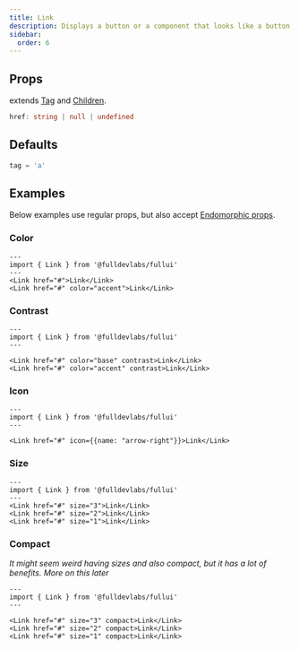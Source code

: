 ```yaml
---
title: Link
description: Displays a button or a component that looks like a button.
sidebar:
  order: 6
---
```


## Props
extends [Tag](/components/tag) and [Children](/components/children).
```ts
href: string | null | undefined
```

## Defaults
```ts
tag = 'a'
```

## Examples
Below examples use regular props, but also accept [Endomorphic props](/guides/macromorphic).

### Color
```astro live
---
import { Link } from '@fulldevlabs/fullui'
---
<Link href="#">Link</Link>
<Link href="#" color="accent">Link</Link>
```

### Contrast
```astro live
---
import { Link } from '@fulldevlabs/fullui'
---

<Link href="#" color="base" contrast>Link</Link>
<Link href="#" color="accent" contrast>Link</Link>
```

### Icon
```astro live
---
import { Link } from '@fulldevlabs/fullui'
---

<Link href="#" icon={{name: "arrow-right"}}>Link</Link>
```

### Size
```astro live
---
import { Link } from '@fulldevlabs/fullui'
---
<Link href="#" size="3">Link</Link>
<Link href="#" size="2">Link</Link>
<Link href="#" size="1">Link</Link>
```

### Compact
*It might seem weird having sizes and also compact, but it has a lot of benefits. More on this later*
```astro live
---
import { Link } from '@fulldevlabs/fullui'
---

<Link href="#" size="3" compact>Link</Link>
<Link href="#" size="2" compact>Link</Link>
<Link href="#" size="1" compact>Link</Link>
```
